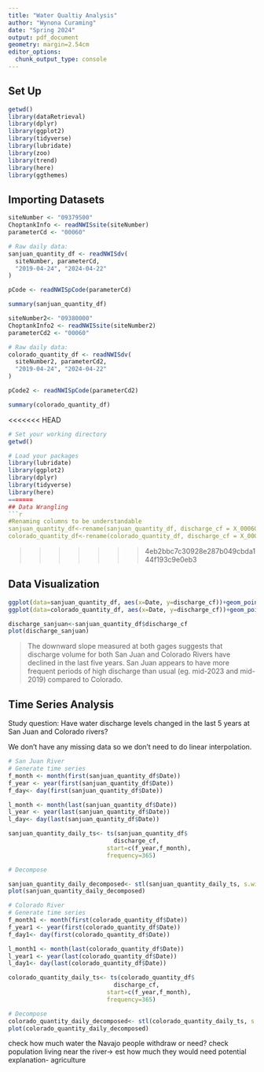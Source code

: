 ```yaml
---
title: "Water Qualtiy Analysis"
author: "Wynona Curaming"
date: "Spring 2024"
output: pdf_document
geometry: margin=2.54cm
editor_options: 
  chunk_output_type: console
---
```

## Set Up
```r
getwd()
library(dataRetrieval)
library(dplyr)
library(ggplot2)
library(tidyverse)
library(lubridate)
library(zoo)
library(trend)
library(here)
library(ggthemes)
```

## Importing Datasets
```r
siteNumber <- "09379500"
ChoptankInfo <- readNWISsite(siteNumber)
parameterCd <- "00060"

# Raw daily data:
sanjuan_quantity_df <- readNWISdv(
  siteNumber, parameterCd,
  "2019-04-24", "2024-04-22"
)

pCode <- readNWISpCode(parameterCd)

```

```r
summary(sanjuan_quantity_df)
```

```r
siteNumber2<- "09380000"
ChoptankInfo2 <- readNWISsite(siteNumber2)
parameterCd2 <- "00060"

# Raw daily data:
colorado_quantity_df <- readNWISdv(
  siteNumber2, parameterCd2,
  "2019-04-24", "2024-04-22"
)

pCode2 <- readNWISpCode(parameterCd2)
```

```r
summary(colorado_quantity_df)
```
<<<<<<< HEAD
```r
# Set your working directory
getwd()

# Load your packages
library(lubridate)
library(ggplot2)
library(dplyr)
library(tidyverse)
library(here)
=======
## Data Wrangling
```r
#Renaming columns to be understandable 
sanjuan_quantity_df<-rename(sanjuan_quantity_df, discharge_cf = X_00060_00003)
colorado_quantity_df<-rename(colorado_quantity_df, discharge_cf = X_00060_00003)

```
>>>>>>> 4eb2bbc7c30928e287b049cbda144f193c9e0eb3

## Data Visualization 
```r
ggplot(data=sanjuan_quantity_df, aes(x=Date, y=discharge_cf))+geom_point()+geom_smooth(method="lm")
ggplot(data=colorado_quantity_df, aes(x=Date, y=discharge_cf))+geom_point()+geom_smooth(method="lm")

discharge_sanjuan<-sanjuan_quantity_df$discharge_cf
plot(discharge_sanjuan)
```
> The downward slope measured at both gages suggests that discharge volume for both San Juan and Colorado Rivers have declined in the last five years. San Juan appears to have more frequent periods of high discharge than usual (eg. mid-2023 and mid-2019) compared to Colorado. 

## Time Series Analysis 
Study question: Have water discharge levels changed in the last 5 years at San Juan and Colorado rivers?

We don't have any missing data so we don't need to do linear interpolation. 

```r
# San Juan River 
# Generate time series
f_month <- month(first(sanjuan_quantity_df$Date))
f_year <- year(first(sanjuan_quantity_df$Date))
f_day<- day(first(sanjuan_quantity_df$Date))

l_month <- month(last(sanjuan_quantity_df$Date))
l_year <- year(last(sanjuan_quantity_df$Date))
l_day<- day(last(sanjuan_quantity_df$Date))

sanjuan_quantity_daily_ts<- ts(sanjuan_quantity_df$
                              discharge_cf,
                            start=c(f_year,f_month),
                            frequency=365)

# Decompose

sanjuan_quantity_daily_decomposed<- stl(sanjuan_quantity_daily_ts, s.window = "periodic")
plot(sanjuan_quantity_daily_decomposed)

```

```r
# Colorado River  
# Generate time series
f_month1 <- month(first(colorado_quantity_df$Date))
f_year1 <- year(first(colorado_quantity_df$Date))
f_day1<- day(first(colorado_quantity_df$Date))

l_month1 <- month(last(colorado_quantity_df$Date))
l_year1 <- year(last(colorado_quantity_df$Date))
l_day1<- day(last(colorado_quantity_df$Date))

colorado_quantity_daily_ts<- ts(colorado_quantity_df$
                              discharge_cf,
                            start=c(f_year,f_month),
                            frequency=365)

# Decompose
colorado_quantity_daily_decomposed<- stl(colorado_quantity_daily_ts, s.window = "periodic")
plot(colorado_quantity_daily_decomposed)

```



check how much water the Navajo people withdraw or need?
check population living near the river-> est how much they would need 
potential explanation- agriculture

